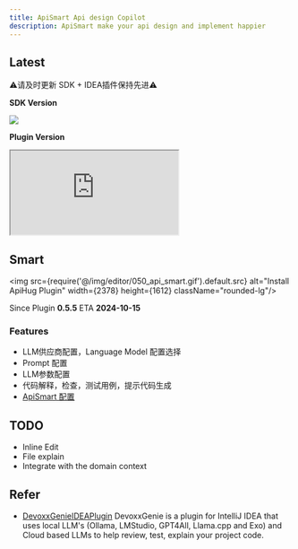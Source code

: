 ```yaml
---
title: ApiSmart Api design Copilot
description: ApiSmart make your api design and implement happier
---
```


## Latest

⚠️请及时更新 SDK + IDEA插件保持先进⚠️

**SDK Version**

<a target="_blank" href="https://search.maven.org/artifact/com.apihug/it-bom"><img
  src="https://img.shields.io/maven-central/v/com.apihug/it-bom.svg?label=Maven%20Central"/></a>

**Plugin Version**

<div>
  <iframe
    src="https://plugins.jetbrains.com/embeddable/install/23534"
    border="0"
    height={'48px'}
    allow="accelerometer; autoplay; clipboard-write; encrypted-media; gyroscope; picture-in-picture"
    allowFullScreen
  ></iframe>
</div>

## Smart

<img src={require('@/img/editor/050_api_smart.gif').default.src} alt="Install ApiHug Plugin" width={2378} height={1612}
     className="rounded-lg"/>

Since Plugin **0.5.5**   ETA  **2024-10-15**

### Features

- LLM供应商配置，Language Model 配置选择
- Prompt 配置
- LLM参数配置
- 代码解释，检查，测试用例，提示代码生成
- [ApiSmart 配置](/zhCN-docs/copilot/001_settings)

## TODO

- Inline Edit
- File explain
- Integrate with the domain context


## Refer

- [DevoxxGenieIDEAPlugin](https://github.com/devoxx/DevoxxGenieIDEAPlugin) DevoxxGenie is a plugin for IntelliJ IDEA that uses local LLM's (Ollama, LMStudio, GPT4All, Llama.cpp and Exo) and Cloud based LLMs to help review, test, explain your project code.
